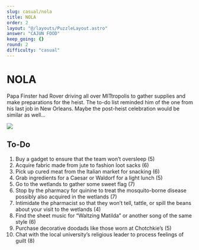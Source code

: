 ```yaml
---
slug: casual/nola
title: NOLA
order: 2
layout: "@/layouts/PuzzleLayout.astro"
answer: "CAJUN FOOD"
keep_going: {}
round: 2
difficulty: "casual"
---
```


# NOLA

<div class="italics">
  Papa Finster had Rover driving all over MITtropolis to gather supplies and make preparations for
  the heist. The to-do list reminded him of the one from his last job in New Orleans. Maybe the
  post-heist celebration would be similar as well…
</div>

<img src="/NOLA.png" class="aspect-square"></img>

## To-Do

<ol>
  <li>Buy a gadget to ensure that the team won’t oversleep (5)</li>
  <li>Acquire fabric made from jute to fashion loot sacks (6)</li>
  <li>Pick up cured meat from the Italian market for snacking (6)</li>
  <li>Grab ingredients for a Caesar or Waldorf for a light lunch (5)</li>
  <li>Go to the wetlands to gather some sweet flag (7)</li>
  <li>
    Stop by the pharmacy for quinine to treat the mosquito-borne disease possibly also acquired in
    the wetlands (7)
  </li>
  <li>
    Intimidate the pharmacist so that they won’t tell, tattle, or spill the beans about your visit
    to the wetlands (4)
  </li>
  <li>Find the sheet music for “Waltzing Matilda” or another song of the same style (6)</li>
  <li>Purchase decorative doodads like those worn at Chotchkie’s (5)</li>
  <li>Chat with the local university’s religious leader to process feelings of guilt (8)</li>
</ol>
